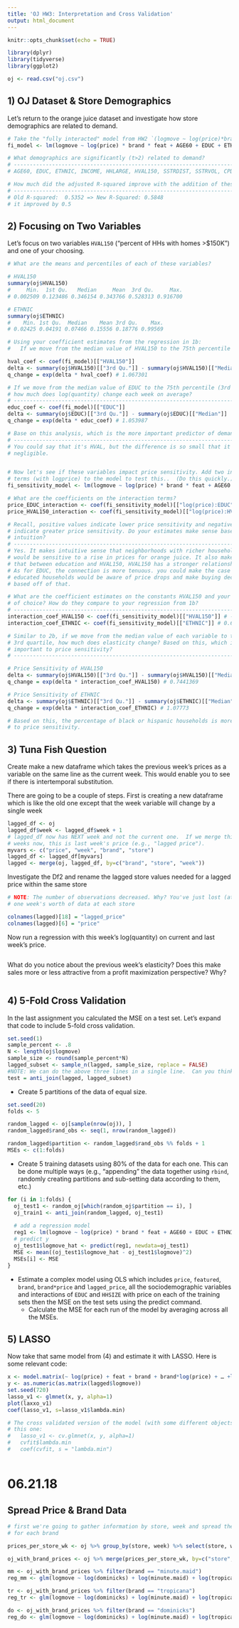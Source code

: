 ```yaml
---
title: 'OJ HW3: Interpretation and Cross Validation'
output: html_document
---
```


```r
knitr::opts_chunk$set(echo = TRUE)

library(dplyr)
library(tidyverse)
library(ggplot2)

oj <- read.csv("oj.csv")
```

## 1) OJ Dataset & Store Demographics

Let's return to the orange juice dataset and investigate how store demographics are related to demand.

```r

# Take the "fully interacted" model from HW2 `(logmove ~ log(price)*brand*feat)` and add in the store demographics as linear features (e.g. + demo1 + demo2+.)
fi_model <- lm(logmove ~ log(price) * brand * feat + AGE60 + EDUC + ETHNIC + INCOME + HHLARGE + WORKWOM + HVAL150 + SSTRDIST + SSTRVOL + CPDIST5 + CPWVOL5, oj)

# What demographics are significantly (t>2) related to demand?
# ------------------------------------------------------------------------------
# AGE60, EDUC, ETHNIC, INCOME, HHLARGE, HVAL150, SSTRDIST, SSTRVOL, CPDIST5, CPWVOL5

# How much did the adjusted R-squared improve with the addition of these variables?
# ------------------------------------------------------------------------------
# Old R-squared:  0.5352 => New R-Squared: 0.5848
# it improved by 0.5


```

## 2) Focusing on Two Variables

Let's focus on two variables `HVAL150` ("percent of HHs with homes >$150K") and one of your choosing. 

```r

# What are the means and percentiles of each of these variables?

# HVAL150
summary(oj$HVAL150)
#     Min.  1st Qu.   Median     Mean  3rd Qu.     Max. 
# 0.002509 0.123486 0.346154 0.343766 0.528313 0.916700 

# ETHNIC
summary(oj$ETHNIC)
#    Min. 1st Qu.  Median    Mean 3rd Qu.    Max. 
# 0.02425 0.04191 0.07466 0.15556 0.18776 0.99569 

# Using your coefficient estimates from the regression in 1b:
#   If we move from the median value of HVAL150 to the 75th percentile (3rd quartile), how much does `log(quantity)` change each week on average?

hval_coef <- coef(fi_model)[["HVAL150"]]
delta <- summary(oj$HVAL150)[["3rd Qu."]] - summary(oj$HVAL150)[["Median"]]
q_change = exp(delta * hval_coef) # 1.067301

# If we move from the median value of EDUC to the 75th percentile (3rd quartile),
# how much does log(quantity) change each week on average?
# ------------------------------------------------------------------------------
educ_coef <- coef(fi_model)[["EDUC"]]
delta <- summary(oj$EDUC)[["3rd Qu."]] - summary(oj$EDUC)[["Median"]]
q_change = exp(delta * educ_coef) # 1.053987

# Base on this analysis, which is the more important predictor of demand?
# ------------------------------------------------------------------------------
# You could say that it's HVAL, but the difference is so small that it could be
# negligible.


# Now let's see if these variables impact price sensitivity. Add two interaction
# terms (with logprice) to the model to test this..  (Do this quickly.) 
fi_sensitivity_model <- lm(logmove ~ log(price) * brand * feat + AGE60 + EDUC + ETHNIC + INCOME + HHLARGE + WORKWOM + HVAL150 + SSTRDIST + SSTRVOL + CPDIST5 + CPWVOL5 +  EDUC * log(price) + HVAL150 * log(price), oj)

# What are the coefficients on the interaction terms?
price_EDUC_interaction <- coef(fi_sensitivity_model)[["log(price):EDUC"]] # -0.8354468
price_HVAL150_interaction <- coef(fi_sensitivity_model)[["log(price):HVAL150"]] # 2.554478

# Recall, positive values indicate lower price sensitivity and negative values
# indicate greater price sensitivity. Do your estimates make sense based on your
# intuition?
# ------------------------------------------------------------------------------
# Yes. It makes intuitive sense that neighborhoods with richer households (HVAL150)
# would be sensitive to a rise in prices for orange juice. It also makes sense
# that between education and HVAL150, HVAL150 has a stronger relationship.
# As for EDUC, the connection is more tenuous. you could make the case that
# educated households would be aware of price drops and make buying decisions
# based off of that.

# What are the coefficient estimates on the constants HVAL150 and your variable
# of choice? How do they compare to your regression from 1b?
# ------------------------------------------------------------------------------
interaction_coef_HVAL150 <- coef(fi_sensitivity_model)[["HVAL150"]] # -1.622375
interaction_coef_ETHNIC <- coef(fi_sensitivity_model)[["ETHNIC"]] # 0.6618413

# Similar to 2b, if we move from the median value of each variable to the
# 3rd quartile, how much does elasticity change? Based on this, which is more
# important to price sensitivity?
# ------------------------------------------------------------------------------

# Price Sensitivity of HVAL150
delta <- summary(oj$HVAL150)[["3rd Qu."]] - summary(oj$HVAL150)[["Median"]]
q_change = exp(delta * interaction_coef_HVAL150) # 0.7441369

# Price Sensitivity of ETHNIC
delta <- summary(oj$ETHNIC)[["3rd Qu."]] - summary(oj$ETHNIC)[["Median"]]
q_change = exp(delta * interaction_coef_ETHNIC) # 1.07773

# Based on this, the percentage of black or hispanic households is more important
# to price sensitivity.

```

## 3) Tuna Fish Question

Create make a new dataframe which takes the previous week's prices as a variable on the same line as the current week. This would enable you to see if there is intertemporal substitution. 

There are going to be a couple of steps. First is creating a new dataframe which is like the old one except that the week variable will change by a single week
```r
lagged_df <- oj
lagged_df$week <- lagged_df$week + 1
# lagged_df now has NEXT week and not the current one.  If we merge this by
# weeks now, this is last week's price (e.g., "lagged price").
myvars <- c("price", "week", "brand", "store")
lagged_df <- lagged_df[myvars]
lagged <- merge(oj, lagged_df, by=c("brand", "store", "week"))
```  

Investigate the Df2 and rename the lagged store values needed for a lagged price within the same store
```r
# NOTE: The number of observations decreased. Why? You've just lost (at least)
# one week's worth of data at each store

colnames(lagged)[18] = "lagged_price"
colnames(lagged)[6] = "price"
```

Now run a regression with this week's log(quantity) on current and last week's price.
```r
  
```

What do you notice about the previous week's elasticity?  Does this make sales more or less attractive from a profit maximization perspective?  Why?
```r
  
```

## 4) 5-Fold Cross Validation

In the last assignment you calculated the MSE on a test set.  Let's expand that code to include 5-fold cross validation.  

``` r

set.seed(1)
sample_percent <- .8
N <- length(oj$logmove) 
sample_size <- round(sample_percent*N)
lagged_subset <- sample_n(lagged, sample_size, replace = FALSE)
#NOTE: We can do the above three lines in a single line.  Can you think of how?  
test = anti_join(lagged, lagged_subset)

```
+ Create 5 partitions of the data of equal size.
``` r

set.seed(20)
folds <- 5

random_lagged <- oj[sample(nrow(oj)), ]
random_lagged$rand_obs <- seq(1, nrow(random_lagged))

random_lagged$partition <- random_lagged$rand_obs %% folds + 1
MSEs <- c(1:folds)

```
+ Create 5 training datasets using 80% of the data for each one.  This can be done multiple ways (e.g., "appending" the data together using `rbind`, randomly creating partitions and sub-setting data according to them, etc.)
``` r


for (i in 1:folds) {
  oj_test1 <- random_oj[which(random_oj$partition == i), ]
  oj_train1 <- anti_join(random_lagged, oj_test1)
  
  # add a regression model
  reg1 <- lm(logmove ~ log(price) * brand * feat + AGE60 + EDUC + ETHNIC + INCOME + HHLARGE + WORKWOM + HVAL150 + SSTRDIST + SSTRVOL + CPDIST5 + CPWVOL5, oj)
  # predict y
  oj_test1$logmove_hat <- predict(reg1, newdata=oj_test1)
  MSE <- mean((oj_test1$logmove_hat - oj_test1$logmove)^2)
  MSEs[i] <- MSE
}

```

+ Estimate a complex model using OLS which includes `price`, `featured`, `brand`, `brand*price` and `lagged_price`, all the sociodemographic variables and interactions of `EDUC` and `HHSIZE` with price on each of the training sets then the MSE on the test sets using the predict command.
  + Calculate the MSE for each run of the model by averaging across all the MSEs.

## 5) LASSO

Now take that same model from (4) and estimate it with LASSO.  Here is some relevant code:

```r
x <- model.matrix(~ log(price) + feat + brand + brand*log(price) + … +log(lagged_price) , data= my_awesome_data) 
y <- as.numeric(as.matrix(lagged$logmove)) 
set.seed(720) 
lasso_v1 <- glmnet(x, y, alpha=1)
plot(laxxo_v1)
coef(lasso_v1, s=lasso_v1$lambda.min)

# The cross validated version of the model (with some different objects) is
# this one: 
#   lasso_v1 <- cv.glmnet(x, y, alpha=1)
#   cvfit$lambda.min
#   coef(cvfit, s = "lambda.min")
```

```r

```

# 06.21.18

## Spread Price & Brand Data

```r
# first we're going to gather information by store, week and spread the prices
# for each brand

prices_per_store_wk <- oj %>% group_by(store, week) %>% select(store, week, brand, price) %>% spread(brand, price)

oj_with_brand_prices <- oj %>% merge(prices_per_store_wk, by=c("store", "week"))

mm <- oj_with_brand_prices %>% filter(brand == "minute.maid")
reg_mm <- glm(logmove ~ log(dominicks) + log(minute.maid) + log(tropicana), data = mm)

tr <- oj_with_brand_prices %>% filter(brand == "tropicana")
reg_tr <- glm(logmove ~ log(dominicks) + log(minute.maid) + log(tropicana), data = tr)

do <- oj_with_brand_prices %>% filter(brand == "dominicks")
reg_do <- glm(logmove ~ log(dominicks) + log(minute.maid) + log(tropicana), data = do)


```